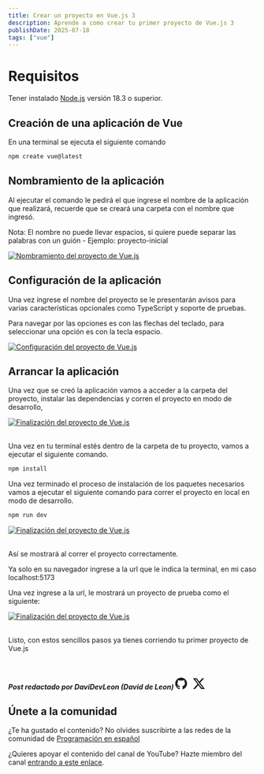 ```yaml
---
title: Crear un proyecto en Vue.js 3 
description: Aprende a como crear tu primer proyecto de Vue.js 3
publishDate: 2025-07-18
tags: ["vue"]
---
```



# Requisitos

Tener instalado <a href="https://nodejs.org/es" target="_blank" rel="noopener noreferrer">Node.js</a> versión 18.3 o superior.

## Creación de una aplicación de Vue

En una terminal se ejecuta el siguiente comando

```bash
npm create vue@latest
```

## Nombramiento de la aplicación

Al ejecutar el comando le pedirá el que ingrese el nombre de la aplicación que realizará, recuerde que se creará una carpeta con el nombre que ingresó.

Nota: El nombre no puede llevar espacios, si quiere puede separar las palabras con un guión - Ejemplo: proyecto-inicial

<a href="/screenshots/terminal/vue-quick-start/vue-create-project-name.png" target="_blank" rel="noopener noreferrer">
  <img
    src="/screenshots/terminal/vue-quick-start/vue-create-project-name.png"
    alt="Nombramiento del proyecto de Vue.js"
    width={800}
    height={300}
  />
</a>

## Configuración de la aplicación

Una vez ingrese el nombre del proyecto se le presentarán avisos para varias características opcionales como TypeScript y soporte de pruebas.

Para navegar por las opciones es con las flechas del teclado, para seleccionar una opción es con la tecla espacio.



<a href="/screenshots/terminal/vue-quick-start/vue-create-project-settings.png" target="_blank" rel="noopener noreferrer">
  <img
    src="/screenshots/terminal/vue-quick-start/vue-create-project-settings.png"
    alt="Configuración del proyecto de Vue.js"
    width={800}
    height={400}
  />
</a>

## Arrancar la aplicación

Una vez que se creó la aplicación vamos a acceder a la carpeta del proyecto, instalar las dependencias y corren el proyecto en modo de desarrollo,

<a href="/screenshots/terminal/vue-quick-start/vue-create-project-finish.png" target="_blank" rel="noopener noreferrer">
  <img
    src="/screenshots/terminal/vue-quick-start/vue-create-project-finish.png"
    alt="Finalización del proyecto de Vue.js"
    width={800}
    height={300}
  />
</a>
<br />
<br />

Una vez en tu terminal estés dentro de la carpeta de tu proyecto, vamos a ejecutar el siguiente comando.

```bash
npm install
```

Una vez terminado el proceso de instalación de los paquetes necesarios vamos a ejecutar el siguiente comando para correr el proyecto en local en modo de desarrollo.

```bash 
npm run dev
```
<a href="/screenshots/terminal/vue-quick-start/vue-create-project-run.png" target="_blank" rel="noopener noreferrer">
  <img
    src="/screenshots/terminal/vue-quick-start/vue-create-project-run.png"
    alt="Finalización del proyecto de Vue.js"
    width={800}
    height={200}
  />
</a>
<br />
<br />

Así se mostrará al correr el proyecto correctamente.

Ya solo en su navegador ingrese a la url que le indica la terminal, en mi caso localhost:5173

Una vez ingrese a la url, le mostrará un proyecto de prueba como el siguiente:

<a href="/screenshots/terminal/vue-quick-start/vue-create-project-view.png" target="_blank" rel="noopener noreferrer">
  <img
    src="/screenshots/terminal/vue-quick-start/vue-create-project-view.png"
    alt="Finalización del proyecto de Vue.js"
    width={800}
    height={400}
  />
</a>

<br />
<br />

Listo, con estos sencillos pasos ya tienes corriendo tu primer proyecto de Vue.js 

<br />

##### Post redactado por DaviDevLeon (David de Leon) <a href="https://github.com/DaviDevLeon" target="_blank" rel="noopener noreferrer"><svg xmlns="http://www.w3.org/2000/svg" width="24" height="24" fill="currentColor" class="bi bi-github" viewBox="0 0 16 16"><path d="M8 0C3.58 0 0 3.58 0 8c0 3.54 2.29 6.53 5.47 7.59.4.07.55-.17.55-.38 0-.19-.01-.82-.01-1.49-2.01.37-2.53-.49-2.69-.94-.09-.23-.48-.94-.82-1.13-.28-.15-.68-.52-.01-.53.63-.01 1.08.58 1.23.82.72 1.21 1.87.87 2.33.66.07-.52.28-.87.51-1.07-1.78-.2-3.64-.89-3.64-3.95 0-.87.31-1.59.82-2.15-.08-.2-.36-1.02.08-2.12 0 0 .67-.21 2.2.82.64-.18 1.32-.27 2-.27s1.36.09 2 .27c1.53-1.04 2.2-.82 2.2-.82.44 1.1.16 1.92.08 2.12.51.56.82 1.27.82 2.15 0 3.07-1.87 3.75-3.65 3.95.29.25.54.73.54 1.48 0 1.07-.01 1.93-.01 2.2 0 .21.15.46.55.38A8.01 8.01 0 0 0 16 8c0-4.42-3.58-8-8-8"/></svg></a> <a href="https://x.com/DaviDevLeon" target="_blank" rel="noopener noreferrer" style="margin-left: 8px;"><svg xmlns="http://www.w3.org/2000/svg" width="24" height="24" fill="currentColor" class="bi bi-twitter-x" viewBox="0 0 16 16"><path d="M12.6.75h2.454l-5.36 6.142L16 15.25h-4.937l-3.867-5.07-4.425 5.07H.316l5.733-6.57L0 .75h5.063l3.495 4.633L12.601.75Zm-.86 13.028h1.36L4.323 2.145H2.865z"/></svg></a>

## Únete a la comunidad

¿Te ha gustado el contenido? No olvides suscribirte a las redes de la comunidad de <a href="https://programacion-es.dev/redes/" target="_blank" rel="noopener noreferrer">Programación en español</a>

¿Quieres apoyar el contenido del canal de YouTube? Hazte miembro del canal <a href="https://www.youtube.com/channel/UCNliuGyPizt7uNcdCrUoduQ/join" target="_blank" rel="noopener noreferrer">entrando a este enlace</a>.

